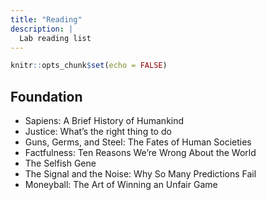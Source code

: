 ```yaml
---
title: "Reading"
description: |
  Lab reading list
---
```


```r
knitr::opts_chunk$set(echo = FALSE)
```

## Foundation
- Sapiens: A Brief History of Humankind
- Justice: What's the right thing to do
- Guns, Germs, and Steel: The Fates of Human Societies
- Factfulness: Ten Reasons We're Wrong About the World
- The Selfish Gene
- The Signal and the Noise: Why So Many Predictions Fail
- Moneyball: The Art of Winning an Unfair Game